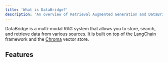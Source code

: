 ```yaml
---
title: 'What is DataBridge?'
description: 'An overview of Retrieval Augmented Generation and DataBridge'
---
```


DataBridge is a multi-modal RAG system that allows you to store, search, and retrieve data from various sources. It is built on top of the [LangChain](https://www.langchain.com/) framework and the [Chroma](https://www.chromadb.org/) vector store.

## Features

